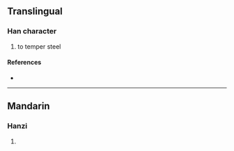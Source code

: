 {{character info}}
==Translingual==

===Han character===
{{Han char|rn=86|rad=火|as=08|sn=12|four=|canj=FBTU|ids=⿰火岡}}

# to temper steel

====References====
* {{Han ref|kx=0675.110|dkj=19148|hdz=32209.100|uh=7135|ud=28981}}

----

==Mandarin==

===Hanzi===
{{cmn-hanzi|pin=[[gàng]] ([[gang4]])|wg=kang<sup>4</sup>}}

# {{rfdef|cmn|sort=火08}}